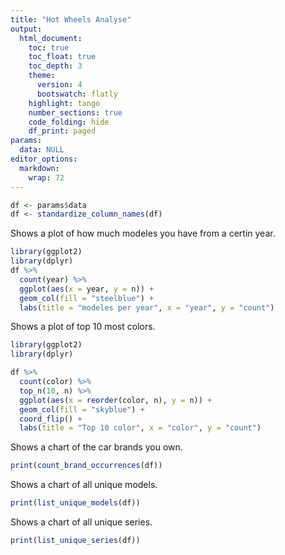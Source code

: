 ```yaml
---
title: "Hot Wheels Analyse"
output:
  html_document:
    toc: true
    toc_float: true
    toc_depth: 3
    theme: 
      version: 4
      bootswatch: flatly
    highlight: tango
    number_sections: true
    code_folding: hide
    df_print: paged
params:
  data: NULL
editor_options: 
  markdown: 
    wrap: 72
---
```


```r
df <- params$data
df <- standardize_column_names(df)
```

Shows a plot of how much modeles you have from a certin year.

```r
library(ggplot2)
library(dplyr)
df %>%
  count(year) %>%
  ggplot(aes(x = year, y = n)) +
  geom_col(fill = "steelblue") +
  labs(title = "modeles per year", x = "year", y = "count")
```

Shows a plot of top 10 most colors.

```r
library(ggplot2)
library(dplyr)

df %>%
  count(color) %>%
  top_n(10, n) %>%
  ggplot(aes(x = reorder(color, n), y = n)) +
  geom_col(fill = "skyblue") +
  coord_flip() +
  labs(title = "Top 10 color", x = "color", y = "count")
```

Shows a chart of the car brands you own.

```r
print(count_brand_occurrences(df))
```

Shows a chart of all unique models.

```r
print(list_unique_models(df))
```

Shows a chart of all unique series.

```r
print(list_unique_series(df))
```

